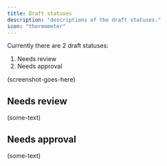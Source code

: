 ```yaml
---
title: Draft statuses
description: "descriptions of the draft statuses."
icon: "thermometer"
---
```


Currently there are 2 draft statuses:

1. Needs review
2. Needs approval

(screenshot-goes-here)

## Needs review

(some-text)

## Needs approval

(some-text)
